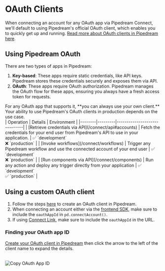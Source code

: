 
# OAuth Clients

When connecting an account for any OAuth app via Pipedream Connect, we'll default to using Pipedream's official OAuth client, which enables you to quickly get up and running. [Read more about OAuth clients in Pipedream here](/workflows/integrations/connected-accounts/oauth-clients).

## Using Pipedream OAuth

There are two types of apps in Pipedream:

1. **Key-based**: These apps require static credentials, like API keys. Pipedream stores these credentials securely and exposes them via API.
2. **OAuth**: These apps require OAuth authorization. Pipedream manages the OAuth flow for these apps, ensuring you always have a fresh access token for requests.

<Callout type="info">
For any OAuth app that supports it, **you can always use your own client.** Your ability to use Pipedream's OAuth clients in production depends on the use case.
</Callout>

<br />

<div className="highlightHeaderRowTable">
| Operation | Details | Environment |
|--------|---------|------------------------------|
| [Retrieve credentials via API](/connect/api#accounts) | Fetch the credentials for your end user from Pipedream's API to use in your application. | ✅ `development`<br />❌ `production` |
| [Invoke workflows](/connect/workflows) | Trigger any Pipedream workflow and use the connected account of your end user | ✅ `development`<br />❌ `production` |
| [Run components via API](/connect/components) | Run any action and deploy any trigger directly from your application | ✅ `development`<br />✅ `production` |
</div>

## Using a custom OAuth client

1. Follow the steps [here](/workflows/integrations/oauth-clients#configuring-custom-oauth-clients) to create an OAuth client in Pipedream.
2. When connecting an account either via the [frontend SDK](/connect/managed-auth/quickstart#use-the-pipedream-sdk-in-your-frontend), make sure to include the `oauthAppId` in `pd.connectAccount()`.
3. If using [Connect Link](/connect/managed-auth/quickstart#or-use-connect-link), make sure to include the `oauthAppId` in the URL.

### Finding your OAuth app ID

[Create your OAuth client in Pipedream](https://pipedream.com/@/accounts/oauth-clients) then click the arrow to the left of the client name to expand the details.

<br />

<Image src="https://res.cloudinary.com/pipedreamin/image/upload/v1730241292/oauth-app-id_umhhqi.png" alt="Copy OAuth App ID" width={650} height={529} />

